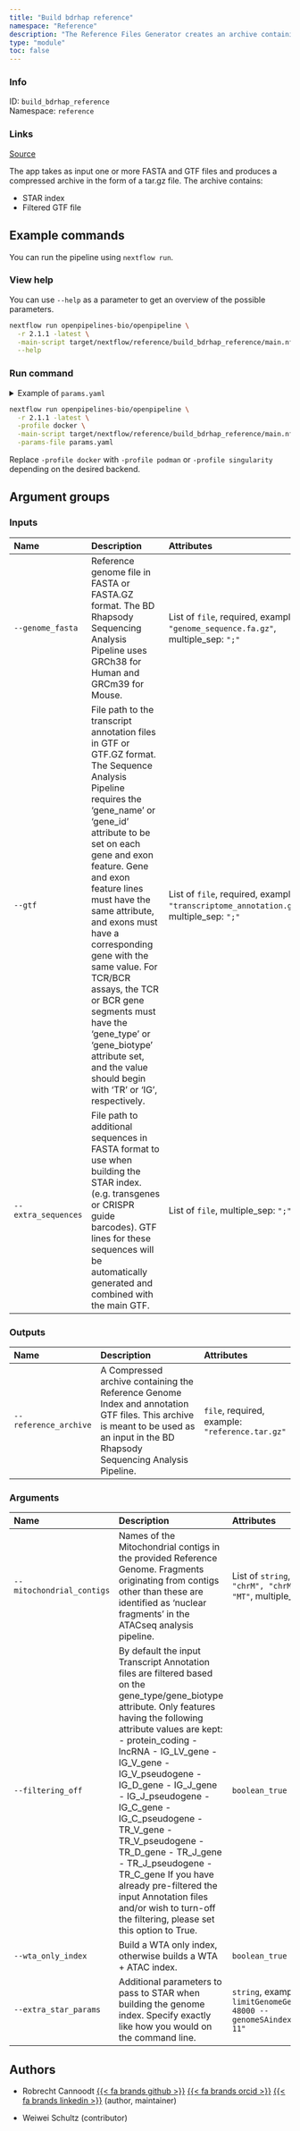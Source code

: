 ```yaml
---
title: "Build bdrhap reference"
namespace: "Reference"
description: "The Reference Files Generator creates an archive containing Genome Index and Transcriptome annotation files needed for the BD Rhapsody Sequencing Analysis Pipeline."
type: "module"
toc: false
---
```


::: {.column-margin}

### Info

ID: `build_bdrhap_reference`  
Namespace: `reference`

### Links
[Source](https://github.com/openpipelines-bio/openpipeline/blob/2.1.1/src/reference/build_bdrhap_reference/config.vsh.yaml){.btn-action .btn-sm .btn-info .btn role="button"}

:::

The app takes as input one or more FASTA and GTF files
and produces a compressed archive in the form of a tar.gz file. The 
archive contains:
  
- STAR index
- Filtered GTF file


## Example commands

You can run the pipeline using `nextflow run`.

### View help

You can use `--help` as a parameter to get an overview of the possible parameters.

```bash
nextflow run openpipelines-bio/openpipeline \
  -r 2.1.1 -latest \
  -main-script target/nextflow/reference/build_bdrhap_reference/main.nf \
  --help
```

### Run command

<details>
<summary>Example of `params.yaml`</summary>
```yaml
# Inputs
genome_fasta: # please fill in - example: ["genome_sequence.fa.gz"]
gtf: # please fill in - example: ["transcriptome_annotation.gtf.gz"]
# extra_sequences: ["path/to/file"]

# Outputs
# reference_archive: "$id.$key.reference_archive.gz"

# Arguments
mitochondrial_contigs: ["chrM", "chrMT", "M", "MT"]
filtering_off: false
wta_only_index: false
# extra_star_params: "--limitGenomeGenerateRAM 48000 --genomeSAindexNbases 11"

# Nextflow input-output arguments
publish_dir: # please fill in - example: "output/"
# param_list: "my_params.yaml"
```
</details>

```bash
nextflow run openpipelines-bio/openpipeline \
  -r 2.1.1 -latest \
  -profile docker \
  -main-script target/nextflow/reference/build_bdrhap_reference/main.nf \
  -params-file params.yaml
```

:::{.callout-note}
Replace `-profile docker` with `-profile podman` or `-profile singularity` depending on the desired backend.
:::

## Argument groups

### Inputs

|Name                |Description                                                                                                                                                                                                                                                                                                                                                                                                                                                                                    |Attributes                                                                                  |
|:----------|:--------------------------------------------------|:--------------------|
|`--genome_fasta`    |Reference genome file in FASTA or FASTA.GZ format. The BD Rhapsody Sequencing Analysis Pipeline uses GRCh38 for Human and GRCm39 for Mouse.                                                                                                                                                                                                                                                                                                                                                    |List of `file`, required, example: `"genome_sequence.fa.gz"`, multiple_sep: `";"`           |
|`--gtf`             |File path to the transcript annotation files in GTF or GTF.GZ format. The Sequence Analysis Pipeline requires the 'gene_name' or  'gene_id' attribute to be set on each gene and exon feature. Gene and exon feature lines must have the same attribute, and exons must have a corresponding gene with the same value. For TCR/BCR assays, the TCR or BCR gene segments must have the 'gene_type' or 'gene_biotype' attribute set, and the value should begin with 'TR' or 'IG', respectively. |List of `file`, required, example: `"transcriptome_annotation.gtf.gz"`, multiple_sep: `";"` |
|`--extra_sequences` |File path to additional sequences in FASTA format to use when building the STAR index. (e.g. transgenes or CRISPR guide barcodes). GTF lines for these sequences will be automatically generated and combined with the main GTF.                                                                                                                                                                                                                                                               |List of `file`, multiple_sep: `";"`                                                         |


### Outputs

|Name                  |Description                                                                                                                                                                        |Attributes                                      |
|:----------|:--------------------------------------------------|:--------------------|
|`--reference_archive` |A Compressed archive containing the Reference Genome Index and annotation GTF files. This archive is meant to be used as an input in the BD Rhapsody Sequencing Analysis Pipeline. |`file`, required, example: `"reference.tar.gz"` |


### Arguments

|Name                      |Description                                                                                                                                                                                                                                                                                                                                                                                                                                                                                                                                                                          |Attributes                                                                     |
|:----------|:--------------------------------------------------|:--------------------|
|`--mitochondrial_contigs` |Names of the Mitochondrial contigs in the provided Reference Genome. Fragments originating from contigs other than these are identified as 'nuclear fragments' in the ATACseq analysis pipeline.                                                                                                                                                                                                                                                                                                                                                                                     |List of `string`, default: `"chrM", "chrMT", "M", "MT"`, multiple_sep: `";"`   |
|`--filtering_off`         |By default the input Transcript Annotation files are filtered based on the gene_type/gene_biotype attribute. Only features  having the following attribute values are kept:    - protein_coding   - lncRNA    - IG_LV_gene   - IG_V_gene   - IG_V_pseudogene   - IG_D_gene   - IG_J_gene   - IG_J_pseudogene   - IG_C_gene   - IG_C_pseudogene   - TR_V_gene   - TR_V_pseudogene   - TR_D_gene   - TR_J_gene   - TR_J_pseudogene   - TR_C_gene    If you have already pre-filtered the input Annotation files and/or wish to turn-off the filtering, please set this option to True. |`boolean_true`                                                                 |
|`--wta_only_index`        |Build a WTA only index, otherwise builds a WTA + ATAC index.                                                                                                                                                                                                                                                                                                                                                                                                                                                                                                                         |`boolean_true`                                                                 |
|`--extra_star_params`     |Additional parameters to pass to STAR when building the genome index. Specify exactly like how you would on the command line.                                                                                                                                                                                                                                                                                                                                                                                                                                                        |`string`, example: `"--limitGenomeGenerateRAM 48000 --genomeSAindexNbases 11"` |

## Authors


  * Robrecht Cannoodt [{{< fa brands github >}}](https://github.com/rcannood) [{{< fa brands orcid >}}](https://orcid.org/0000-0003-3641-729X) [{{< fa brands linkedin >}}](https://linkedin.com/in/robrechtcannoodt) (author, maintainer)

  * Weiwei Schultz (contributor)

